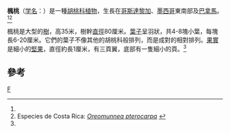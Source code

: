 {{Speciesbox
| taxon = Oreomunnea pterocarpa''
| binomial_authority = [[安德斯·奥斯忒|Oerst.]]
| status = EN
| status_system = iucn3.1
| status_ref = <ref name=IUCN>{{IUCN2009|assessors=Americas Regional Workshop (Conservation & Sustainable Management of Trees, Costa Rica)|year=1998|title=Oreomunnea pterocarpa|id=30663|downloaded=2009-08-04}}</ref>
}}

'''楓桃'''（[[学名|学名]]：''{{lang|la|Oreomunnea pterocarpa}}''）是一種[[胡桃科|胡桃科]][[植物|植物]]，生長在[[哥斯達黎加|哥斯達黎加]]、[[墨西哥|墨西哥]]東南部及[[巴拿馬|巴拿馬]]。<ref name=IUCN/><ref name=ecr>Especies de Costa Rica: [http://darnis.inbio.ac.cr/FMPro?-DB=UBIpub.fp3&-lay=WebAll&-Format=/ubi/detail.html&-Op=bw&id=2159&-Find ''Oreomunnea pterocarpa''] {{webarchive|url=https://web.archive.org/web/20070907200541/http://darnis.inbio.ac.cr/FMPro?-DB=UBIpub.fp3&-lay=WebAll&-Format=%2Fubi%2Fdetail.html&-Op=bw&id=2159&-Find |date=2007-09-07 }} {{Es}}</ref>

楓桃是大型的[[樹|樹]]，高35米，樹幹[[直徑|直徑]]80厘米。[[葉子|葉子]]呈羽狀，共4-8塊小葉，每塊長6-20厘米。它們的葉子不像其他的胡桃科般排列，而是成對的相對排列。[[果實|果實]]是細小的[[堅果|堅果]]，直徑約長1厘米，有三頁翼，底部有一隻細小的頁。<ref name=ecr/>

==參考==
{{reflist}}
{{Taxonbar|from=Q149545}}

[[Category:胡桃科|F]]


{{Plant-stub}}